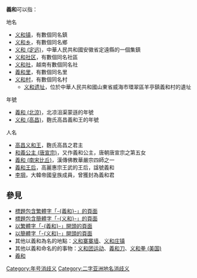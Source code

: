 {{Wiktionary|義和}}
'''義和'''可以指：

;地名
* [[义和镇|义和镇]]，有數個同名鎮
* [[义和乡|义和乡]]，有數個同名鄉
* [[义和_(定远)|义和 (定远)]]，中華人民共和國安徽省定遠縣的一個集鎮
* [[义和社区|义和社区]]，有數個同名社區
* [[义和社|义和社]]，越南有數個同名社
* [[義和里|義和里]]，有數個同名里
* [[义和村|义和村]]，有數個同名村
** [[义和遗址|义和遗址]]，位於中華人民共和國山東省威海市環翠區羊亭鎮義和村的遺址

;年號
* [[義和_(北涼)|義和 (北涼)]]，北凉沮渠蒙遜的年號
* [[义和_(高昌)|义和 (高昌)]]，麴氏高昌義和王的年號

;人名
* [[高昌义和王|高昌义和王]]，麴氏高昌之君主
* [[和義公主_(唐宣宗)|和義公主 (唐宣宗)]]，又作義和公主，唐朝唐宣宗之第五女
* [[義和_(南宋比丘)|義和 (南宋比丘)]]，漢傳佛教華嚴宗四師之一
* [[義和王后|義和王后]]，高麗惠宗王武的王后，諡號義和
* [[李堈|李堈]]，大韓帝國皇族成員，曾獲封為義和君

== 參見 ==
* [[Special:Search/intitle:"義和"|標題包含繁體字「-{義和}-」的頁面]]
* [[Special:Search/intitle:"义和"|標題包含簡體字「-{义和}-」的頁面]]
* [[Special:Prefixindex/義和|以繁體字「-{義和}-」開頭的頁面]]
* [[Special:Prefixindex/义和|以簡體字「-{义和}-」開頭的頁面]]
* 其他以義和為名的地點：[[义和寨寨墙|义和寨寨墙]]、[[义和庄镇|义和庄镇]]
* 其他以義和命名的的事物：[[义和团运动|义和团运动]]、[[義和刀|義和刀]]、[[义和拳_(美国)|义和拳 (美国)]]
* [[羲和|羲和]]

{{Disambiguation|Cat=二字亞洲相關消歧義|Yihe}}
{{DEFAULTSORT:Yihe}}
[[Category:年号消歧义|Category:年号消歧义]]
[[Category:二字亚洲地名消歧义|Category:二字亚洲地名消歧义]]
